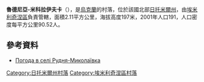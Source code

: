 {{coord|51|1|27|N|28|2|44|E|scale:30000|display=title}}

'''魯德尼亞-米科拉伊夫卡'''（{{lang-uk|Рудня-Миколаївка}}），是[[烏克蘭|烏克蘭]]的村落，位於該國北部[[日托米爾州|日托米爾州]]，由[[埃米利奇涅區|埃米利奇涅區]]負責管轄，面積2.11平方公里，海拔高度197米，2001年人口191，人口密度每平方公里90.52人。

==參考資料==
* [http://weather.in.ua/ua/zhitomirskaja/22951 Погода в селі Рудня-Миколаївка] {{Wayback|url=http://weather.in.ua/ua/zhitomirskaja/22951 |date=20160305095224 }}

{{DEFAULTSORT:Рудня-Миколаївка}}
[[Category:日托米爾州村落|Category:日托米爾州村落]]
[[Category:埃米利奇涅區村落|Category:埃米利奇涅區村落]]


{{Zhytomyr-geo-stub}}
